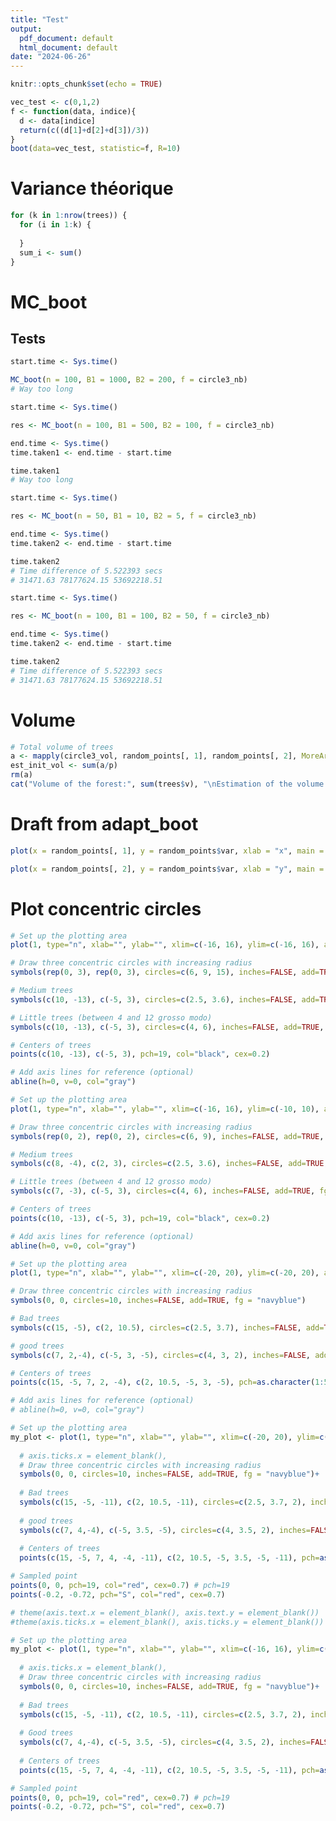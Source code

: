 ```yaml
---
title: "Test"
output:
  pdf_document: default
  html_document: default
date: "2024-06-26"
---
```


```r
knitr::opts_chunk$set(echo = TRUE)
```

```r
vec_test <- c(0,1,2)
f <- function(data, indice){
  d <- data[indice]
  return(c((d[1]+d[2]+d[3])/3))
}
boot(data=vec_test, statistic=f, R=10)
```

# Variance théorique

```r
for (k in 1:nrow(trees)) {
  for (i in 1:k) {
    
  }
  sum_i <- sum()
}
```

# MC_boot

## Tests

```r
start.time <- Sys.time()

MC_boot(n = 100, B1 = 1000, B2 = 200, f = circle3_nb)
# Way too long
```

```r
start.time <- Sys.time()

res <- MC_boot(n = 100, B1 = 500, B2 = 100, f = circle3_nb)

end.time <- Sys.time()
time.taken1 <- end.time - start.time

time.taken1
# Way too long
```

```r
start.time <- Sys.time()

res <- MC_boot(n = 50, B1 = 10, B2 = 5, f = circle3_nb)

end.time <- Sys.time()
time.taken2 <- end.time - start.time

time.taken2
# Time difference of 5.522393 secs
# 31471.63 78177624.15 53692218.51
```

```r
start.time <- Sys.time()

res <- MC_boot(n = 100, B1 = 100, B2 = 50, f = circle3_nb)

end.time <- Sys.time()
time.taken2 <- end.time - start.time

time.taken2
# Time difference of 5.522393 secs
# 31471.63 78177624.15 53692218.51
```

# Volume

```r
# Total volume of trees
a <- mapply(circle3_vol, random_points[, 1], random_points[, 2], MoreArgs = list(15, 9, 6))
est_init_vol <- sum(a/p)
rm(a)
cat("Volume of the forest:", sum(trees$v), "\nEstimation of the volume of the forest:", est_init_vol)
```

# Draft from adapt_boot

```r
plot(x = random_points[, 1], y = random_points$var, xlab = "x", main = "Points as a function of x", las = 1)
```

```r
plot(x = random_points[, 2], y = random_points$var, xlab = "y", main = "Points as a function of y", las = 1)
```

# Plot concentric circles

```r
# Set up the plotting area
plot(1, type="n", xlab="", ylab="", xlim=c(-16, 16), ylim=c(-16, 16), asp=1)

# Draw three concentric circles with increasing radius
symbols(rep(0, 3), rep(0, 3), circles=c(6, 9, 15), inches=FALSE, add=TRUE, fg = rep("navyblue", 2))

# Medium trees
symbols(c(10, -13), c(-5, 3), circles=c(2.5, 3.6), inches=FALSE, add=TRUE, fg = rep("forestgreen", 2))

# Little trees (between 4 and 12 grosso modo)
symbols(c(10, -13), c(-5, 3), circles=c(4, 6), inches=FALSE, add=TRUE, fg = rep("green", 2))

# Centers of trees
points(c(10, -13), c(-5, 3), pch=19, col="black", cex=0.2)

# Add axis lines for reference (optional)
abline(h=0, v=0, col="gray")

```

```r
# Set up the plotting area
plot(1, type="n", xlab="", ylab="", xlim=c(-16, 16), ylim=c(-10, 10), asp=1)

# Draw three concentric circles with increasing radius
symbols(rep(0, 2), rep(0, 2), circles=c(6, 9), inches=FALSE, add=TRUE, fg = rep("navyblue", 2))

# Medium trees
symbols(c(8, -4), c(2, 3), circles=c(2.5, 3.6), inches=FALSE, add=TRUE, fg = rep("forestgreen", 2))

# Little trees (between 4 and 12 grosso modo)
symbols(c(7, -3), c(-5, 3), circles=c(4, 6), inches=FALSE, add=TRUE, fg = rep("green", 2))

# Centers of trees
points(c(10, -13), c(-5, 3), pch=19, col="black", cex=0.2)

# Add axis lines for reference (optional)
abline(h=0, v=0, col="gray")

```

```r
# Set up the plotting area
plot(1, type="n", xlab="", ylab="", xlim=c(-20, 20), ylim=c(-20, 20), asp=1)

# Draw three concentric circles with increasing radius
symbols(0, 0, circles=10, inches=FALSE, add=TRUE, fg = "navyblue")

# Bad trees
symbols(c(15, -5), c(2, 10.5), circles=c(2.5, 3.7), inches=FALSE, add=TRUE, fg = rep("grey", 2))

# good trees 
symbols(c(7, 2,-4), c(-5, 3, -5), circles=c(4, 3, 2), inches=FALSE, add=TRUE, fg = rep("forestgreen", 2))

# Centers of trees
points(c(15, -5, 7, 2, -4), c(2, 10.5, -5, 3, -5), pch=as.character(1:5), col="black", cex=0.7) # pch=19

# Add axis lines for reference (optional)
# abline(h=0, v=0, col="gray")

```

```r
# Set up the plotting area
my_plot <- plot(1, type="n", xlab="", ylab="", xlim=c(-20, 20), ylim=c(-20, 20), asp=1, xaxt="n", yaxt="n")+
  
  # axis.ticks.x = element_blank(),
  # Draw three concentric circles with increasing radius
  symbols(0, 0, circles=10, inches=FALSE, add=TRUE, fg = "navyblue")+
  
  # Bad trees
  symbols(c(15, -5, -11), c(2, 10.5, -11), circles=c(2.5, 3.7, 2), inches=FALSE, add=TRUE, fg = rep("grey", 2))+
  
  # good trees 
  symbols(c(7, 4,-4), c(-5, 3.5, -5), circles=c(4, 3.5, 2), inches=FALSE, add=TRUE, fg = rep("forestgreen", 2))+
  
  # Centers of trees
  points(c(15, -5, 7, 4, -4, -11), c(2, 10.5, -5, 3.5, -5, -11), pch=as.character(1:6), col="black", cex=0.7) # pch=19

# Sampled point
points(0, 0, pch=19, col="red", cex=0.7) # pch=19
points(-0.2, -0.72, pch="S", col="red", cex=0.7)

# theme(axis.text.x = element_blank(), axis.text.y = element_blank())
#theme(axis.ticks.x = element_blank(), axis.ticks.y = element_blank())
```

```r
# Set up the plotting area
my_plot <- plot(1, type="n", xlab="", ylab="", xlim=c(-16, 16), ylim=c(-16, 16), asp=1, xaxt="n", yaxt="n")+
  
  # axis.ticks.x = element_blank(),
  # Draw three concentric circles with increasing radius
  symbols(0, 0, circles=10, inches=FALSE, add=TRUE, fg = "navyblue")+
  
  # Bad trees
  symbols(c(15, -5, -11), c(2, 10.5, -11), circles=c(2.5, 3.7, 2), inches=FALSE, add=TRUE, fg = rep("grey", 2))+
  
  # Good trees 
  symbols(c(7, 4,-4), c(-5, 3.5, -5), circles=c(4, 3.5, 2), inches=FALSE, add=TRUE, fg = rep("forestgreen", 2))+
  
  # Centers of trees
  points(c(15, -5, 7, 4, -4, -11), c(2, 10.5, -5, 3.5, -5, -11), pch=as.character(1:6), col="black", cex=0.7) # pch=19

# Sampled point
points(0, 0, pch=19, col="red", cex=0.7) # pch=19
points(-0.2, -0.72, pch="S", col="red", cex=0.7)
```

